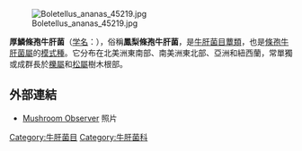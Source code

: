 [[File:Boletellus_ananas_45219.jpg|thumb]]

'''厚鱗條孢牛肝菌'''（[[学名|学名]]：''{{lang|la|Boletellus ananas}}''），俗稱'''鳳梨條孢牛肝菌'''，是[[牛肝菌目|牛肝菌目]][[蕈類|蕈類]]，也是[[條孢牛肝菌屬|條孢牛肝菌屬]]的[[模式種|模式種]]。它分布在北美洲東南部、南美洲東北部、亞洲和紐西蘭，常單獨或成群長於[[櫟屬|櫟屬]]和[[松屬|松屬]]樹木根部。

== 外部連結 ==
*[http://mushroomobserver.org/observer/observation_search?pattern=Boletellus+ananas Mushroom Observer] 照片

{{Fungus-stub}}
{{taxonbar}}
[[Category:牛肝菌目|Category:牛肝菌目]]
[[Category:牛肝菌科|Category:牛肝菌科]]